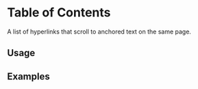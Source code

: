 
# Table of Contents

A list of hyperlinks that scroll to anchored text on the same page.

<Links 
    figmaUrl="https://www.figma.com/file/0bGXR2sCwMVSDNyyzu5BXrO5/UI%E2%80%94User-Interface?node-id=18442%3A38080"
    documentationUrl="https://eds.equinor.com/0b0c666ab/p/396f5c-table-of-contents/b/0331f9"
    sourceUrl="https://github.com/equinor/design-system/blob/develop/packages/eds-core-react/src/components/TableOfContents/TableOfContents.tsx"
    npmUrl="https://www.npmjs.com/package/@equinor/eds-core-react"
/>

<Story id="navigation-tableofcontents--introduction" />
<PropsTable />

## Usage

## Examples